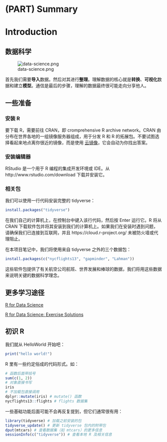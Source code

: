 # (PART) Summary {-}

# Introduction {#introduction}

## 数据科学

![data-science.png](https://d33wubrfki0l68.cloudfront.net/571b056757d68e6df81a3e3853f54d3c76ad6efc/32d37/diagrams/data-science.png)

首先我们需要**导入**数据。然后对其进行**整理**。理解数据的核心就是**转换**、**可视化**数据和建立**模型**。通信是最后的步骤，理解的数据最终很可能走向分享他人。

## 一些准备

### 安装 R

要下载 R，需要前往 CRAN，即 cromprehensive R archive network。CRAN 由分布在世界各地的一组镜像服务器组成，用于分发 R 和 R 的拓展包。不要试图选择看起来地点离你很近的镜像，而是使用 [云镜像](https://cloud.r-project.org/)，它会自动为你找出答案。

### 安装编辑器

RStudio 是一个用于 R 编程的集成开发环境或 IDE。从 http://www.rstudio.com/download 下载并安装它。

### 相关包

我们可以使用一行代码安装完整的 tidyverse：

```R
install.packages("tidyverse")
```

在我们自己的计算机上，在控制台中键入该行代码，然后按 Enter 运行它。R 将从 CRAN 下载软件包并将其安装到我们的计算机上。如果我们在安装时遇到问题，请确保我们已连接到互联网，并且 https://cloud.r-project.org/ 未被防火墙或代理阻止。

在本项目笔记中，我们将使用来自 tidyverse 之外的三个数据包：

```R
install.packages(c("nycflights13", "gapminder", "Lahman"))
```

这些软件包提供了有关航空公司航班、世界发展和棒球的数据，我们将用这些数据来说明关键的数据科学理念。

## 更多学习途径

[R for Data Science](https://r4ds.had.co.nz/)

[R for Data Science: Exercise Solutions](https://jrnold.github.io/r4ds-exercise-solutions)

## 初识 R

我们就从 HelloWorld 开始吧：

```R
print("hello world!")
```

R 里有一些约定俗成的代码形式。如：

```R
# 函数后面带括号
sum(c(1, 2))
# 对象直接书写
iris
# 不加载包直接调用
dplyr::mutate(iris) # mutate() 函数
nycflights13::flights # flights 数据集
```

一些基础功能后面可能不会再反复提到，但它们通常很有用：

```R
library(tidyverse) # 加载之前安装的包
tidyverse_update() # 更新 tidyverse 包内的附带包
dput(mtcars) # 查看数据集（如 mtcars）的更多信息
sessionInfo(c("tidyverse")) # 查看本地 R 及相关信息
```